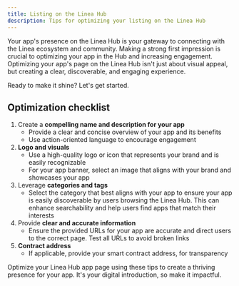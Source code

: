 ```yaml
---
title: Listing on the Linea Hub
description: Tips for optimizing your listing on the Linea Hub
---
```


Your app's presence on the Linea Hub is your gateway to connecting with the Linea ecosystem and 
community.
Making a strong first impression is crucial to optimizing your app in the Hub and 
increasing engagement.
Optimizing your app's page on the Linea Hub isn't just about visual appeal, 
but creating a clear, discoverable, and engaging experience.

Ready to make it shine? Let's get started.

## Optimization checklist

1. Create a **compelling name and description for your app**
   - Provide a clear and concise overview of your app and its benefits
   - Use action-oriented language to encourage engagement
2. **Logo and visuals**
   - Use a high-quality logo or icon that represents your brand and is easily recognizable
   - For your app banner, select an image that aligns with your brand and showcases your app
3. Leverage **categories and tags**
   - Select the category that best aligns with your app to ensure your app is easily discoverable by 
   users browsing the Linea Hub. This can enhance searchability and help users find apps that match 
   their interests
4. Provide **clear and accurate information**
   - Ensure the provided URLs for your app are accurate and direct users to the correct page. Test 
   all URLs to avoid broken links
5. **Contract address**
   - If applicable, provide your smart contract address, for transparency

Optimize your Linea Hub app page using these tips to create a thriving presence for your app. It's 
your digital introduction, so make it impactful.
